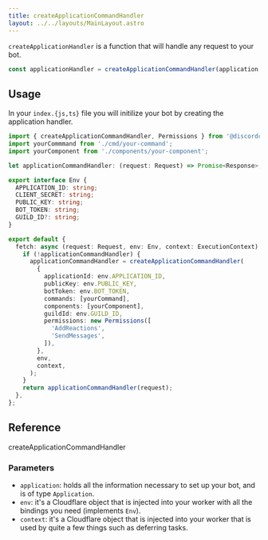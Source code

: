 ```yaml
---
title: createApplicationCommandHandler
layout: ../../layouts/MainLayout.astro
---
```


`createApplicationHandler` is a function that will handle any request to your bot.

```typescript
const applicationHandler = createApplicationCommandHandler(application, env, context);
```

## Usage

In your `index.{js,ts}` file you will initilize your bot by creating the application handler.

```typescript
import { createApplicationCommandHandler, Permissions } from '@discordcf/framework';
import yourCommmand from './cmd/your-command';
import yourComponent from './components/your-component';

let applicationCommandHandler: (request: Request) => Promise<Response>;

export interface Env {
  APPLICATION_ID: string;
  CLIENT_SECRET: string;
  PUBLIC_KEY: string;
  BOT_TOKEN: string;
  GUILD_ID?: string;
}

export default {
  fetch: async (request: Request, env: Env, context: ExecutionContext): Promise<Response> => {
    if (!applicationCommandHandler) {
      applicationCommandHandler = createApplicationCommandHandler(
        {
          applicationId: env.APPLICATION_ID,
          publicKey: env.PUBLIC_KEY,
          botToken: env.BOT_TOKEN,
          commands: [yourCommand],
          components: [yourComponent],
          guildId: env.GUILD_ID,
          permissions: new Permissions([
            'AddReactions',
            'SendMessages',
          ]),
        },
        env,
        context,
      );
    }
    return applicationCommandHandler(request);
  },
};
```

## Reference

<div class="m-0 flex justify-start">
  <span class="rounded-md bg-slate-300 py-2 px-4 font-source-code-pro dark:bg-[#ffffff16]">
    createApplicationCommandHandler
  </span>
</div>

### Parameters

- `application`: holds all the information necessary to set up your bot, and is of type `Application`.
- `env`: it's a Cloudflare object that is injected into your worker with all the bindings you need (implements `Env`).
- `context`: it's a Cloudflare object that is injected into your worker that is used by quite a few things such as deferring tasks.
